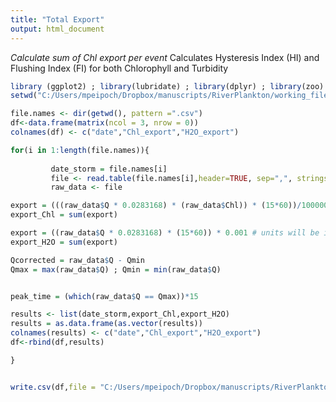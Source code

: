 ```yaml
---
title: "Total Export"
output: html_document
---
```


*Calculate sum of Chl export per event*
Calculates Hysteresis Index (HI) and Flushing Index (FI) for both Chlorophyll and Turbidity
```r
library (ggplot2) ; library(lubridate) ; library(dplyr) ; library(zoo) ; library(RColorBrewer) ; library(gridExtra) ; library(DescTools)
setwd("C:/Users/mpeipoch/Dropbox/manuscripts/RiverPlankton/working_files/stormfiles")
```

```r
file.names <- dir(getwd(), pattern =".csv") 
df<-data.frame(matrix(ncol = 3, nrow = 0)) 
colnames(df) <- c("date","Chl_export","H2O_export")

for(i in 1:length(file.names)){  
              
         date_storm = file.names[i]
         file <- read.table(file.names[i],header=TRUE, sep=",", stringsAsFactors=TRUE)
         raw_data <- file

export = (((raw_data$Q * 0.0283168) * (raw_data$Chl)) * (15*60))/1000000 # units will be in kg of Chl
export_Chl = sum(export)

export = ((raw_data$Q * 0.0283168) * (15*60)) * 0.001 # units will be in tones3 of H2O
export_H2O = sum(export)

Qcorrected = raw_data$Q - Qmin
Qmax = max(raw_data$Q) ; Qmin = min(raw_data$Q)


peak_time = (which(raw_data$Q == Qmax))*15

results <- list(date_storm,export_Chl,export_H2O)
results = as.data.frame(as.vector(results))
colnames(results) <- c("date","Chl_export","H2O_export") 
df<-rbind(df,results)

}


write.csv(df,file = "C:/Users/mpeipoch/Dropbox/manuscripts/RiverPlankton/working_files/Export.csv") #
```

